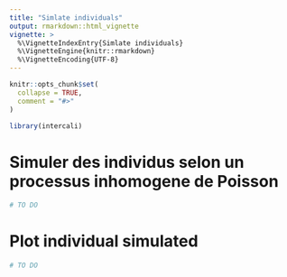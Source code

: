 ```yaml
---
title: "Simlate individuals"
output: rmarkdown::html_vignette
vignette: >
  %\VignetteIndexEntry{Simlate individuals}
  %\VignetteEngine{knitr::rmarkdown}
  %\VignetteEncoding{UTF-8}
---
```


```r
knitr::opts_chunk$set(
  collapse = TRUE,
  comment = "#>"
)
```

```r
library(intercali)
```

<!-- This vignette is generated by fusen: do not edit by hand -->

<!--
 You need to run the 'description' chunk in the '0-dev_history.Rmd' file before continuing your code there.
-->


# Simuler des individus selon un processus inhomogene de Poisson

```r
# TO DO
```

# Plot individual simulated

```r
# TO DO
```

